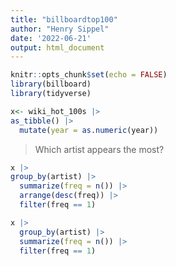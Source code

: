 ```yaml
---
title: "billboardtop100"
author: "Henry Sippel"
date: '2022-06-21'
output: html_document
---
```


```r
knitr::opts_chunk$set(echo = FALSE)
library(billboard)
library(tidyverse)
```

```r
x<- wiki_hot_100s |> 
as_tibble() |> 
  mutate(year = as.numeric(year))

```
>Which artist appears the most?
```r
x |> 
group_by(artist) |> 
  summarize(freq = n()) |> 
  arrange(desc(freq)) |> 
  filter(freq == 1)  
```

```r
x |> 
  group_by(artist) |> 
  summarize(freq = n()) |> 
  filter(freq == 1)
```

